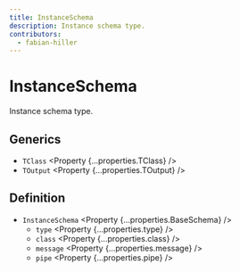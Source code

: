```yaml
---
title: InstanceSchema
description: Instance schema type.
contributors:
  - fabian-hiller
---
```



# InstanceSchema

Instance schema type.

## Generics

- `TClass` <Property {...properties.TClass} />
- `TOutput` <Property {...properties.TOutput} />

## Definition

- `InstanceSchema` <Property {...properties.BaseSchema} />
  - `type` <Property {...properties.type} />
  - `class` <Property {...properties.class} />
  - `message` <Property {...properties.message} />
  - `pipe` <Property {...properties.pipe} />

